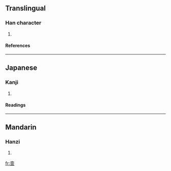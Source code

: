 {{see|壼}}

==Translingual==
===Han character===
{{Han char|rn=33|rad=士|as=08|sn=11|four=|canj=土月一金 (GBMC), X土月一金 (XGBMC)}}
# {{defn|Han|sort=士08}}
====References====
{{Han ref|kx=0243.091|hdz=10458.060|uh=58F8|ud=22776}}
----
==Japanese==
===Kanji===
{{ja-kanji|grade=|rs=士08}}
# {{defn|Japanese}} 
====Readings====
{{ja-readings|on=[[こん]] (kon)|kun=[[へやのつろ]] (heyanotsuro), [[おく]] (oku)}}





----
==Mandarin==
===Hanzi===
{{cmn-hanzi|tra=壼|pin=[[kǔn]] ([[kun3]])|wg=k'un<sup>3</sup>}}
# {{defn|Mandarin}}

[[fr:壸]]